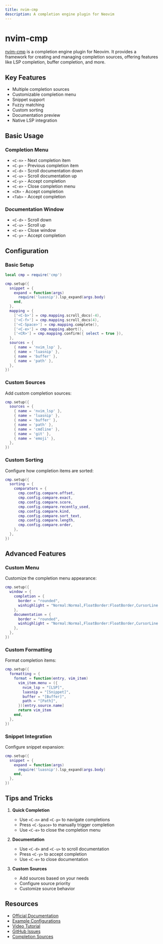```yaml
---
title: nvim-cmp
description: A completion engine plugin for Neovim
---
```


# nvim-cmp

[nvim-cmp](https://github.com/hrsh7th/nvim-cmp) is a completion engine plugin for Neovim. It provides a framework for creating and managing completion sources, offering features like LSP completion, buffer completion, and more.

## Key Features

- Multiple completion sources
- Customizable completion menu
- Snippet support
- Fuzzy matching
- Custom sorting
- Documentation preview
- Native LSP integration

## Basic Usage

### Completion Menu

- `<C-n>` - Next completion item
- `<C-p>` - Previous completion item
- `<C-d>` - Scroll documentation down
- `<C-u>` - Scroll documentation up
- `<C-y>` - Accept completion
- `<C-e>` - Close completion menu
- `<CR>` - Accept completion
- `<Tab>` - Accept completion

### Documentation Window

- `<C-d>` - Scroll down
- `<C-u>` - Scroll up
- `<C-e>` - Close window
- `<C-y>` - Accept completion

## Configuration

### Basic Setup

```lua
local cmp = require('cmp')

cmp.setup({
  snippet = {
    expand = function(args)
      require('luasnip').lsp_expand(args.body)
    end,
  },
  mapping = {
    ['<C-b>'] = cmp.mapping.scroll_docs(-4),
    ['<C-f>'] = cmp.mapping.scroll_docs(4),
    ['<C-Space>'] = cmp.mapping.complete(),
    ['<C-e>'] = cmp.mapping.abort(),
    ['<CR>'] = cmp.mapping.confirm({ select = true }),
  },
  sources = {
    { name = 'nvim_lsp' },
    { name = 'luasnip' },
    { name = 'buffer' },
    { name = 'path' },
  },
})
```

### Custom Sources

Add custom completion sources:

```lua
cmp.setup({
  sources = {
    { name = 'nvim_lsp' },
    { name = 'luasnip' },
    { name = 'buffer' },
    { name = 'path' },
    { name = 'cmdline' },
    { name = 'git' },
    { name = 'emoji' },
  },
})
```

### Custom Sorting

Configure how completion items are sorted:

```lua
cmp.setup({
  sorting = {
    comparators = {
      cmp.config.compare.offset,
      cmp.config.compare.exact,
      cmp.config.compare.score,
      cmp.config.compare.recently_used,
      cmp.config.compare.kind,
      cmp.config.compare.sort_text,
      cmp.config.compare.length,
      cmp.config.compare.order,
    },
  },
})
```

## Advanced Features

### Custom Menu

Customize the completion menu appearance:

```lua
cmp.setup({
  window = {
    completion = {
      border = "rounded",
      winhighlight = "Normal:Normal,FloatBorder:FloatBorder,CursorLine:Visual,Search:None",
    },
    documentation = {
      border = "rounded",
      winhighlight = "Normal:Normal,FloatBorder:FloatBorder,CursorLine:Visual,Search:None",
    },
  },
})
```

### Custom Formatting

Format completion items:

```lua
cmp.setup({
  formatting = {
    format = function(entry, vim_item)
      vim_item.menu = ({
        nvim_lsp = "[LSP]",
        luasnip = "[Snippet]",
        buffer = "[Buffer]",
        path = "[Path]",
      })[entry.source.name]
      return vim_item
    end,
  },
})
```

### Snippet Integration

Configure snippet expansion:

```lua
cmp.setup({
  snippet = {
    expand = function(args)
      require('luasnip').lsp_expand(args.body)
    end,
  },
})
```

## Tips and Tricks

1. **Quick Completion**

   - Use `<C-n>` and `<C-p>` to navigate completions
   - Press `<C-Space>` to manually trigger completion
   - Use `<C-e>` to close the completion menu

2. **Documentation**

   - Use `<C-d>` and `<C-u>` to scroll documentation
   - Press `<C-y>` to accept completion
   - Use `<C-e>` to close documentation

3. **Custom Sources**
   - Add sources based on your needs
   - Configure source priority
   - Customize source behavior

## Resources

- [Official Documentation](https://github.com/hrsh7th/nvim-cmp)
- [Example Configurations](https://github.com/hrsh7th/nvim-cmp/wiki/Example-mappings)
- [Video Tutorial](https://www.youtube.com/watch?v=7Yy3h9t1t1c)
- [GitHub Issues](https://github.com/hrsh7th/nvim-cmp/issues)
- [Completion Sources](https://github.com/topics/nvim-cmp-source)
